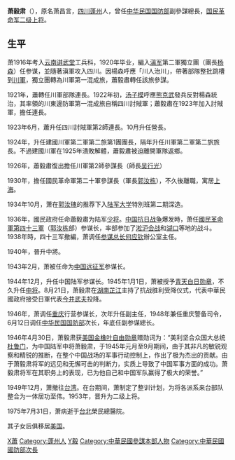 {{Infobox Military Person
|name=萧毅肃
|lived= 1899-1975
|placeofbirth={{QING}}[[四川省|四川省]][[蓬安|蓬安]] 
|placeofdeath={{ROC}}[[台北市|台北市]]
|image=
|caption=
|nickname=
|allegiance={{flagicon|ROC}} [[中華民國|中華民國]]
|branch={{flagicon image|Flag of the Republic of China Army.svg}} [[中華民國陸軍|中華民國陸軍]]
|serviceyears=1916-1972
|rank=[[二级上将|二级上将]]
|commands=[[中国远征军|中国远征军]]参谋长、中国陆军总参谋长、[[重庆|重庆]]行营参谋长兼重庆警备司令、[[中华民国国防部|中华民国国防部]]参谋次长
|unit=[[滇系|滇军]]
|battles=[[剿共戰爭|剿共戰爭]]、[[中国抗日战争|中日戰爭]]、[[國共內戰|國共內戰]]
|awards=[[青天白日勳章|青天白日勳章]]、三等[[云麾勋章|云麾勋章]]、三等[[宝鼎勋章|宝鼎勋章]]、[[嘉猷勋章|嘉猷勋章]]、[[金橡叶自由勋章|金橡叶自由勋章]]
|laterwork=
}}

'''萧毅肃'''（{{bd|1899年|12月11日|1975年|7月31日|catIdx=X萧}}），原名萧昌言，[[四川|四川]][[蓬安|蓬州]]人，曾任[[中华民国国防部|中华民国国防部]]副參謀總長，[[国民革命军|国民革命军]][[二级上将|二级上将]]。

== 生平 ==

萧1916年考入[[云南讲武堂|云南讲武堂]]工兵科，1920年毕业，編入[[滇系|滇军]]第二軍獨立團（團長[[杨森|杨森]]）任参谋，並隨著滇軍攻入四川。因楊森呼應「川人治川」，帶著部隊整批跳槽到[[川軍|川軍]]，獨立團轉為川軍第一混成旅，蕭毅肅轉任該旅參謀。

1921年，蕭轉任川軍部隊連長。1922年初，[[汤子模|汤子模]]呼應[[熊克武|熊克武]]發兵反對楊森統治，其率領的川東邊防軍第一混成旅自稱四川討賊軍；蕭毅肅在1923年加入討賊軍，擔任連長。

1923年6月，蕭升任四川討賊軍第2師連長。10月升任營長。

1924年，升任建國川軍第二軍第二旅第1團團長，隔年升任川軍第二軍第二旅旅長。不過建國川軍在1925年潰敗解體，蕭毅肅被迫離開軍隊返鄉。

1926年，蕭毅肅復出擔任川軍第2師參謀長（師長[[吴行光|吴行光]]）

1930年，擔任國民革命軍第二十軍參謀長（軍長[[郭汝栋|郭汝栋]]），不久後離職，寓居[[上海|上海]]。

1934年10月，萧在[[郭汝瑰|郭汝瑰]]的推荐下入[[國防大學|陆军大学]]特別班第二期深造。

1936年，國民政府任命蕭毅肅为陆军[[少将|少将]]。[[中国抗日战争|中国抗日战争]]爆发時，萧任[[國民革命軍第四十三軍|國民革命軍第四十三軍]]（[[郭汝栋|郭汝栋]]部）参谋长，率部参加了[[淞沪会战|淞沪会战]]和[[湖口縣|湖口]]等地的战斗。1938年時，四十三军撤編，萧调任[[参谋总长|参谋总长]][[何应钦|何应钦]]辦公室主任。

1940年，晉升中將。

1943年2月，萧被任命为[[中国远征军|中国远征军]]参谋长。

1944年12月，升任中国陆军参谋长。1945年1月1日，萧被授予[[青天白日勋章|青天白日勋章]]，不久升任[[中将|中将]]。8月21日，萧毅肃在[[湖南|湖南]][[芷江|芷江]]主持了抗战胜利受降仪式，代表中華民國政府接受日軍代表[[今井武夫|今井武夫]]投降。

1946年，萧调任[[重庆|重庆]]行营参谋长，次年升任副主任，1948年兼任重庆警备司令，6月12日调任[[中华民国国防部|中华民国国防部]]次长，年底任副参谋總长。

1946年4月30日，萧毅肃获[[總統自由勳章|美国金橡叶自由勋章]]赠勋词为：“美利坚合众国大总统[[杜鲁门|杜鲁门]]，为中国陆军中将萧毅肃，于1945年元月至9月期间，由于其非凡的敏锐观察和精锐的推断，在整个中国战场的军事行动控制上，作出了极为杰出的贡献。由于萧毅肃将军的远见和无懈可击的判断力，实质上导致了中国军事方面的成功。萧毅肃将军在其职务上的表现，已为他自己和中国军队赢得了极大的荣誉。”

1949年12月，萧撤往[[台湾|台湾]]。在台期间，萧制定了整训计划，为将各派系来台部队整合为一体居功至伟。1953年，晋升为二级上将。

1975年7月31日，萧病逝于[[台北|台北]]榮民總醫院。

其子女后俱移居[[美国|美国]]。



[[Category:中華民國陸軍二級上將|X蕭]]
[[Category:蓬州人|Category:蓬州人]]
[[Category:萧姓|Y毅]]
[[Category:中華民國參謀本部人物|Category:中華民國參謀本部人物]]
[[Category:中華民國國防部次長|Category:中華民國國防部次長]]